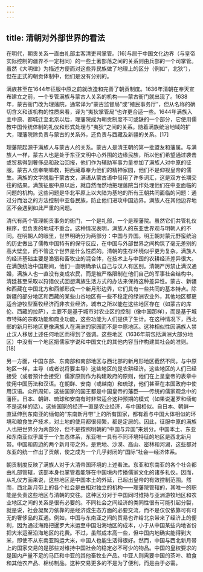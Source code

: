 ```yaml
---
---
---
```

title: 清朝对外部世界的看法
---



在明代，朝贡关系一直由礼部主客清吏司掌管。[16]与居于中国文化边界（与皇帝实际控制的疆界不一定相同）的一些土著部落之间的关系则由兵部的一个司掌管。虽然《大明律》为描述方便而对这些异民族做了地理上的区分（例如“，北狄”），但在正式的朝贡体制中，他们是没有分别的。

满族甚至在1644年征服中原之前就改造和完善了朝贡制度。1636年清朝在奉天宣布建立之前，一个专管满族与蒙古人关系的机构——蒙古衙门就出现了。1638年，蒙古衙门改为理藩院，通常译为“蒙古监督局”或“殖民事务厅”，但从名称的确切含义和该机构的性质来看，译为“夷狄掌管局”也许更合适一些。1644年满族入主中原、都城迁至北京以后，理藩院成为朝贡制度不可或缺的一个部分，它使用儒教中国传统体制的礼仪和形式处理与“夷狄”之间的关系。随着满族统治地域的扩大，理藩院除负责与蒙古的关系外，还负责与西藏及新疆的关系。[17]

理藩院起源于满族人与蒙古人的关系。蒙古人是清王朝的第一批盟友和藩属。与满族人一样，蒙古人也是处于东亚文明中心外围的边缘民族，所以他们希望通过袭击或贸易得到奢侈品和政治回报，他们作为辅助军事力量参加了满族人对中原的征服。蒙古人信奉喇嘛教，把西藏尊奉为他们的精神家园，他们不是仰视皇帝的儒生。满族的文字脱胎于蒙古文，满语从蒙古语中借用了许多词汇，这是双方长期交往的结果。满族征服中原以后，就自然而然地把理藩院当作处理他们在中亚面临的问题的机构。这些问题是华北平原上以大陆为基地的所有王朝共同面临的问题：通过分而治之的方法控制中亚各民族，防止他们进攻中国边界。满族人在其他边界地区不会遇到如此严重的问题。

清代有两个管理朝贡事务的衙门，一个是礼部，一个是理藩院。虽然它们共管礼仪程序，但负责的地域不重合。这种情况表明，满族人的东亚世界观与明朝人的不同。在明朝人的眼里，世界明确分为两部分：中国与异国。明王朝对蒙元野蛮统治的历史做出了儒教中国特有的保守反应，在中国与外部世界之间构筑了毫无差别的高大壁垒，而不管这个世界是什么性质的。清朝的生存环境似乎更为复杂。满族人的经济基础主要是渔猎和畜牧业的混合体，在技术上与中国的农耕经济差异很大。在满族统治中国期间，他们一直明确承认自己与汉人有区别。清朝严厉禁止满汉通婚，满族人也一直没有变成农民，而是被严格限制在他们自己的军事社会结构中。清廷甚至采取以狩猎仪式回想满族生活方式的办法来保持这种差异性。蒙古、新疆和西藏在中国北方和西部形成一个新月形边界，它们具有一些共同的基本特点。除新疆的部分地区和西藏的某些山谷地区有一些不稳定的绿洲农业外，其他地区都更适合游牧型畜牧经济而非农业经济。城市之所以能在这些地区存在（如蒙古的库伦、西藏的拉萨），主要不是基于城市对农业区的控制（像中国那样），而是基于城市特殊的宗教功能和商业功能，这些功能为人们提供了生计。在这种情况下，西北部的新月形地区更像满族人在满洲的家园而不是中原地区。这种相似性因满族人禁止汉人移居上述任何地区而得到了强调。这些地区（1636年前包括满洲大部分地区）中没有一个地区把儒家学说和中国文化的其他内容当作构建其社会的准则。[18]

另一方面，中国东部、东南部和南部地区与西北部的新月形地区截然不同。与中原地区一样，主导（或者说将要主导）这些地区的是农耕经济。这些地区的人们已经接受（或者预计会接受）儒家原则作为构建政府的原则，他们在上呈皇帝的表章中使用中国历法和汉语。在朝鲜、安南（或越南）和琉球，他们甚至在本国政府中使用汉语。众所周知，这些国家的国王都是中国皇帝的藩臣——传统的儒家观念中的藩臣。日本、朝鲜、琉球和安南有时非常适合这种预期的模式（如果说暹罗和缅甸不是这样的话）。这些国家的经济一直是农业经济，与中国相似。自日本、朝鲜一直延伸到东南亚的缅甸的“东南新月带”上的所有国家，都有着与中国大体相似的环境和粮食生产技术，对土地的使用都很频繁，都是定居的。因此，征服中原的满族人也把世界分为两部分，但不是按照明朝的“中国与异国”来划分。中国本土、东亚和东南亚似乎属于一个生态体系，东亚唯一具有不同环境特征的地区是西北新月带。中国和周边的两个新月带之外，是荒地、沙漠、高山、密林和河湖，这些都对东亚的统一作出了贡献，使之成为一个几乎封闭的“国际”社会—经济体系。

朝贡制度反映了满族人对于大清帝国环境的上述看法。东亚和东南亚的各个社会都由礼部管辖，该部本身也掌管着能够在中国境内传播儒家文化的诸多礼仪。因而，从礼仪方面来说，这些地区是中国本土的外延，已超出皇帝的有效控制范围。然而，西北新月带上的各个社会是由相对独立的机构——理藩院管辖的，其唯一的职能是负责这些地区与清朝的交往。这种区分对于中国同时维持与亚洲游牧地区和农业地区之间的关系是很有必要的。不同社会之间经济的类同性很有可能引起分裂，就是说，社会凝聚力依靠的是经济或生态方面的必要交流，而不是仅仅依靠可有可无的奢侈品的互通。例如，中国与东南亚之间的贸易也许给北京带来了经济上的便利，因为通过海路把暹罗大米运至中国沿海地区的成本，小于从中国某些内地省份把大米运至沿海地区的花费。不过，虽然成本高一些，但中国内地确实能得到大米，即使不从东南亚购运大米，中国人也能生活得很好。然而，中国与西北新月带上的国家交易的是那些对维持中国社会的稳定必不可少的物品。中国的皇权要求的是国内产量不足的马匹和中亚的其他畜牧业产品。中亚人则需要中国的茶叶、粮食和其他农产品、棉纺制品。这种交易更多的不是为了便利，而是由于必需。